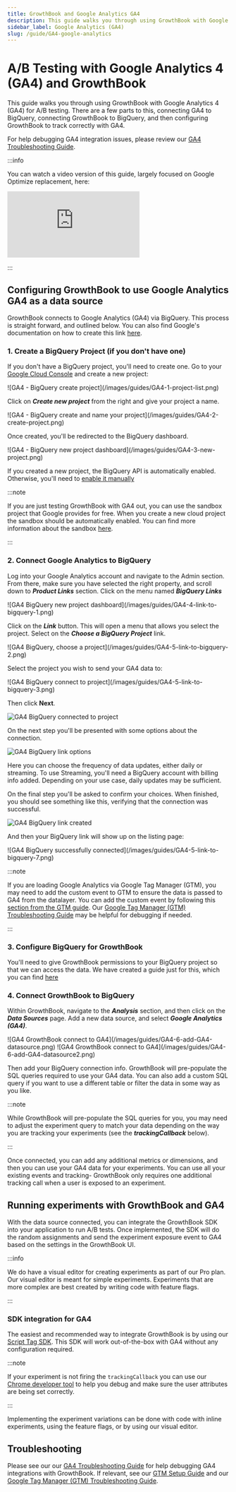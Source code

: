 ```yaml
---
title: GrowthBook and Google Analytics GA4
description: This guide walks you through using GrowthBook with Google Analytics 4 (GA4) to track your experiments and measure their impact on your business.
sidebar_label: Google Analytics (GA4)
slug: /guide/GA4-google-analytics
---
```



# A/B Testing with Google Analytics 4 (GA4) and GrowthBook

This guide walks you through using GrowthBook with Google Analytics 4 (GA4) for A/B testing. There are a few parts to
this, connecting GA4 to BigQuery, connecting GrowthBook to BigQuery, and then configuring GrowthBook to track correctly
with GA4.

For help debugging GA4 integration issues, please review our [GA4 Troubleshooting Guide](https://docs.growthbook.io/kb/google-analytics/google-analytics-ga4-troubleshooting).

:::info

You can watch a video version of this guide, largely focused on Google Optimize replacement, here:

<iframe style={{width: "100%", height: "auto", aspectRatio: 16/9}} src="https://www.youtube.com/embed/w8MBaBqcVZI?si=ZwioZRXQ7ftPY6hp" title="YouTube video player" frameborder="0" allow="accelerometer; autoplay; clipboard-write; encrypted-media; gyroscope; picture-in-picture; web-share" allowfullscreen></iframe>

:::

## Configuring GrowthBook to use Google Analytics GA4 as a data source

GrowthBook connects to Google Analytics (GA4) via BigQuery. This process is straight forward, and outlined below.
You can also find Google's documentation on how to create this link [here](https://support.google.com/analytics/answer/9823238).

### 1. Create a BigQuery Project (if you don't have one)

If you don't have a BigQuery project, you'll need to create one. Go to your [Google Cloud Console](https://console.cloud.google.com/) and create a new project:

<MaxWidthImage border>
 ![GA4 - BigQuery create project](/images/guides/GA4-1-project-list.png)
</MaxWidthImage>

Click on **_Create new project_** from the right and give your project a name.

<MaxWidthImage border maxWidth={500}>
 ![GA4 - BigQuery create and name your project](/images/guides/GA4-2-create-project.png)
</MaxWidthImage>

Once created, you'll be redirected to the BigQuery dashboard.

<MaxWidthImage border>
 ![GA4 - BigQuery new project dashboard](/images/guides/GA4-3-new-project.png)
</MaxWidthImage>

If you created a new project, the BigQuery API is automatically enabled. Otherwise, you'll need to [enable it manually](https://console.cloud.google.com/flows/enableapi?apiid=bigquery)

:::note

If you are just testing GrowthBook with GA4 out, you can use the sandbox project that Google provides for free. When you create a new cloud project the sandbox should be automatically enabled. You can find more information about the sandbox [here](https://cloud.google.com/bigquery/docs/sandbox).

:::

### 2. Connect Google Analytics to BigQuery

Log into your Google Analytics account and navigate to the Admin section. From there, make sure you have selected the right property, and scroll down to **_Product Links_** section. Click on the menu named **_BigQuery Links_**

<MaxWidthImage border>
  ![GA4 BigQuery new project dashboard](/images/guides/GA4-4-link-to-bigquery-1.png)
</MaxWidthImage>

Click on the **_Link_** button. This will open a menu that allows you select the project. Select on the **_Choose a BigQuery Project_** link.

<MaxWidthImage border>
  ![GA4 BigQuery, choose a project](/images/guides/GA4-5-link-to-bigquery-2.png)
</MaxWidthImage>

Select the project you wish to send your GA4 data to:

<MaxWidthImage border>
  ![GA4 BigQuery connect to project](/images/guides/GA4-5-link-to-bigquery-3.png)
</MaxWidthImage>

Then click **Next**.

![GA4 BigQuery connected to project](/images/guides/GA4-5-link-to-bigquery-4.png)

On the next step you'll be presented with some options about the connection.

![GA4 BigQuery link options](/images/guides/GA4-5-link-to-bigquery-5.png)

Here you can choose the frequency of data updates, either daily or streaming. To use Streaming, you'll need a BigQuery account with billing info added. Depending on your use case, daily updates may be sufficient.

On the final step you'll be asked to confirm your choices. When finished, you should see something like this, verifying that the connection was successful.

![GA4 BigQuery link created](/images/guides/GA4-5-link-to-bigquery-6.png)

And then your BigQuery link will show up on the listing page:

<MaxWidthImage border maxWidth={1000}>
![GA4 BigQuery successfully connected](/images/guides/GA4-5-link-to-bigquery-7.png)
</MaxWidthImage>

:::note

If you are loading Google Analytics via Google Tag Manager (GTM), you may need to add the custom event to GTM to ensure
the data is passed to GA4 from the datalayer. You can add the custom event by following this [section from the GTM guide](/guide/google-tag-manager-and-growthbook#4-tracking-via-datalayer-and-gtm). Our [Google Tag Manager (GTM) Troubleshooting Guide](https://docs.growthbook.io/kb/google-analytics/google-tag-manager-gtm-troubleshooting) may be helpful for debugging if needed.

:::

### 3. Configure BigQuery for GrowthBook

You'll need to give GrowthBook permissions to your BigQuery project so that we can access the data. We have created a guide just for this, which you can find [here](/guide/bigquery)

### 4. Connect GrowthBook to BigQuery

Within GrowthBook, navigate to the **_Analysis_** section, and then click on the **_Data Sources_** page. Add a new data source, and select **_Google Analytics (GA4)_**.

<MaxWidthImage border maxWidth={500}>
  ![GA4 GrowthBook connect to GA4](/images/guides/GA4-6-add-GA4-datasource.png)
</MaxWidthImage>

<MaxWidthImage border maxWidth={500}>
  ![GA4 GrowthBook connect to GA4](/images/guides/GA4-6-add-GA4-datasource2.png)
</MaxWidthImage>

Then add your BigQuery connection info. GrowthBook will pre-populate the SQL queries required to use your GA4 data. You
can also add a custom SQL query if you want to use a different table or filter the data in some way as you like.

:::note

While GrowthBook will pre-populate the SQL queries for you, you may need to adjust the experiment query to match your
data depending on the way you are tracking your experiments (see the **_trackingCallback_** below).

:::

Once connected, you can add any additional metrics or dimensions, and then you can use your GA4 data for your
experiments. You can use all your existing events and tracking- GrowthBook only requires one additional tracking call
when a user is exposed to an experiment.

## Running experiments with GrowthBook and GA4

With the data source connected, you can integrate the GrowthBook SDK into your application to run A/B tests. Once implemented, the SDK will do the random assignments and send the experiment exposure event to GA4 based on the settings in the GrowthBook UI.

:::info

We do have a visual editor for creating experiments as part of our Pro plan. Our visual editor is meant for simple
experiments. Experiments that are more complex are best created by writing code with feature flags.

:::

### SDK integration for GA4

The easiest and recommended way to integrate GrowthBook is by using our [Script Tag SDK](/lib/script-tag). This SDK will work out-of-the-box with GA4 without any configuration required.

:::note

If your experiment is not firing the `trackingCallback` you can use our
[Chrome developer tool](https://chrome.google.com/webstore/detail/growthbook-devtools/opemhndcehfgipokneipaafbglcecjia)
to help you debug and make sure the user attributes are being set correctly.

:::

Implementing the experiment variations can be done with code with inline experiments, using the feature flags, or by
using our visual editor.

## Troubleshooting

Please see our our [GA4 Troubleshooting Guide](https://docs.growthbook.io/kb/google-analytics/google-analytics-ga4-troubleshooting) for help debugging GA4 integrations with GrowthBook. If relevant, see our [GTM Setup Guide](https://docs.growthbook.io/guide/google-tag-manager-and-growthbook) and our [Google Tag Manager (GTM) Troubleshooting Guide](https://docs.growthbook.io/kb/google-analytics/google-tag-manager-gtm-troubleshooting).